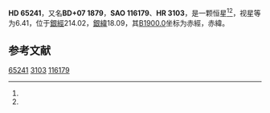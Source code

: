 {{Starbox begin
| name = HD 65241
}}
{{Starbox observe
| epoch = [[J2000.0|J2000.0]]
| constell = {{星座名待查}}<ref name=SIMBAD>{{cite web
 | url=http://simbad.u-strasbg.fr/simbad/sim-id?Ident=HR+3103
 | title =Pulsating variable Star
 | publisher=Centre de Données astronomiques de Strasbourg
 | work=SIMBAD
 | accessdate=2012-07-13}}</ref><ref name=DATA>{{cite web
 | url=http://vizier.u-strasbg.fr/viz-bin/VizieR-5?-out.add=.&-source=5050&-corr=PK=HR&-out.max=9999&HR=3103
 | title=VizieR Detailed Page
 | accessdate=2012-07-13
 | archive-date=2016-03-04
 | archive-url=https://web.archive.org/web/20160304215906/http://vizier.u-strasbg.fr/viz-bin/VizieR-5?-out.add=.&-source=5050&-corr=PK=HR&-out.max=9999&HR=3103
 | dead-url=no
 }}</ref>
| 星官 = 
| ra = {{RA|7|58|5.8}}<ref name=SIMBAD /><ref name=DATA />
| dec = {{DEC|+7|12|49}}<ref name=SIMBAD /><ref name=DATA />
| appmag_v = 6.41<ref name=SIMBAD /><ref name=DATA />
}}
{{Starbox character
| class = A0V<ref name=SIMBAD /><ref name=DATA />
| b-v = -0.04<ref name=SIMBAD /><ref name=DATA />
| u-b = -0.07<ref name=SIMBAD /><ref name=DATA />
| r-i = <ref name=SIMBAD /><ref name=DATA />
| variable = 
}}
{{Starbox astrometry
| radial_v = -0.07
| prop_mo_ra = 35
| parallax = 
| p_error = 
}}
{{Starbox catalog
| names =BD+07 1879，[[SAO星表|SAO]] 116179，[[HD星表|HD]] 65241，[[HR星表|HR]] 3103}}
{{Starbox reference |Simbad=HR+3103}}
{{Starbox end}}

'''HD 65241'''，又名'''BD+07 1879'''，'''SAO 116179'''、'''HR 3103'''，是一颗恒星<ref name=SIMBAD /><ref name=DATA />，视星等为6.41，位于[[銀道座標系|銀經]]214.02，[[銀道座標系|銀緯]]18.09，其[[B1900.0|B1900.0]]坐标为赤經{{RA|7|52|43.5}}，赤緯{{DEC|+7|18.09|57}}。

== 参考文献 ==
{{reflist}}

{{star-stub}}

[[Category:HD和HDE天體|65241]]
[[Category:HR天體|3103]]
[[Category:SAO天體|116179]]